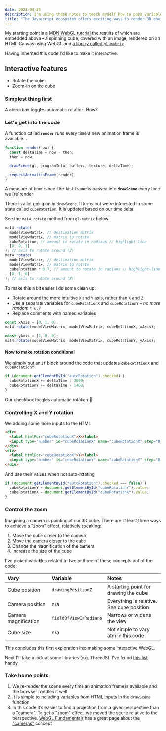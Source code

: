 ```yaml
---
date: 2021-04-26
description: I'm using these notes to teach myself how to pass variables into a WebGL 3D rendering. First up, rotation and lighting
title: "The Javascript ecosystem offers exciting ways to render 3D environments. I've wanted to look into this area for some time. Here I take my first steps with WebGL, build a UI with basic controls and use them to interact with a 3D scene"
---
```


<EmbedFrame src="/embeds/3d-web-gl-first-steps-variables/simple-spinning-cube/" />

My starting point is a [MDN WebGL tutorial](https://developer.mozilla.org/en-US/docs/Web/API/WebGL_API/Tutorial) the results of which are embedded above – a spinning cube, covered with an image, rendered on an HTML Canvas using WebGL and [a library called `gl-matrix`](https://github.com/toji/gl-matrix).

Having inherited this code I'd like to make it interactive.

## Interactive features

- Rotate the cube
- Zoom-in on the cube

### Simplest thing first

<EmbedFrame src="/embeds/3d-web-gl-first-steps-variables/pause-spinning-cube/" />

A checkbox toggles automatic rotation. How?

### Let's get into the code

A function called **`render`** runs every time a new animation frame is available...

```js
function render(now) {
  const deltaTime = now - then;
  then = now;

  drawScene(gl, programInfo, buffers, texture, deltaTime);

  requestAnimationFrame(render);
}
```

A measure of time-since-the-last-frame is passed into **`drawScene`** every time we [re]render

There is a lot going on in `drawScene`. It turns out we're interested in some state called `cubeRotation`. It is updated based on our time delta.

See the `mat4.rotate` method from `gl-matrix` below:

```js
mat4.rotate(
  modelViewMatrix, // destination matrix
  modelViewMatrix, // matrix to rotate
  cubeRotation, // amount to rotate in radians // highlight-line
  [0, 0, 1]
); // axis to rotate around (Z)
mat4.rotate(
  modelViewMatrix, // destination matrix
  modelViewMatrix, // matrix to rotate
  cubeRotation * 0.7, // amount to rotate in radians // highlight-line
  [0, 1, 0]
); // axis to rotate around (X)
```

To make this a bit easier I do some clean up:

- Rotate around the more intuitive `X` and `Y` axis, rather than `X` and `Z`
- Use a separate variables for `cubeRotationX` and `cubeRotationY` – _no more random `* 0.7`_
- Replace comments with named variables

```js
const xAxis = [0, 1, 0];
mat4.rotate(modelViewMatrix, modelViewMatrix, cubeRotationX, xAxis);

const yAxis = [1, 0, 0];
mat4.rotate(modelViewMatrix, modelViewMatrix, cubeRotationY, yAxis);
```

#### Now to make rotation conditional

We simply put an `if` block around the code that updates `cubeRotationX` and `cubeRotationY`

```js
if (document.getElementById("autoRotation").checked) {
  cubeRotationX += deltaTime / 2000;
  cubeRotationY += deltaTime / 1400;
}
```

Our checkbox toggles automatic rotation 🎉

### Controlling X and Y rotation

<EmbedFrame src="/embeds/3d-web-gl-first-steps-variables/control-spinning-cube/" />

We adding some more inputs to the HTML

```html
<div>
  <label htmlFor="cubeRotationX">X</label>
  <input type="number" id="cubeRotationX" name="cubeRotationX" step="0.05" />
</div>
<div>
  <label htmlFor="cubeRotationX">Y</label>
  <input type="number" id="cubeRotationY" name="cubeRotationY" step="0.05" />
</div>
```

And use their values when not auto-rotating

```js
if (document.getElementById("autoRotation").checked === false) {
  cubeRotationY = document.getElementById("cubeRotationY").value;
  cubeRotationX = document.getElementById("cubeRotationX").value;
}
```

### Control the zoom

Imagining a camera is pointing at our 3D cube. There are at least three ways to achieve a "zoom" effect, relatively speaking:

1. Move the cube closer to the camera
1. Move the camera closer to the cube
1. Change the magnification of the camera
1. Increase the size of the cube

<EmbedFrame src="/embeds/3d-web-gl-first-steps-variables/zoom-spinning-cube/" />

I've picked variables related to two or three of these concepts out of the code:

| Vary                 | Variable               | Notes                                     |
| :------------------- | :--------------------- | :---------------------------------------- |
| Cube position        | `drawingPositionZ`     | A starting point for drawing the cube     |
| Camera position      | n/a                    | Everything is relative. See cube position |
| Camera magnification | `fieldOfViewInRadians` | Narrows or widens the view                |
| Cube size            | n/a                    | Not simple to vary atm in this code       |

This concludes this first exploration into making some interactive WebGL.

Next I'll take a look at some libraries (e.g. ThreeJS). I've found [this list](https://medevel.com/16-webgl-opensource-frameworks/#7-webglstudio-js-litescene-js-open-source-web-3d-graphic-editor-creator) handy

### Take home points

1. We re-render the scene every time an animation frame is available and the browser handles it well
1. It is simple to including variables from HTML inputs in the `drawScene` function
1. In this code it's easier to find a projection from a given perspective than a "camera".
   To get a "zoom" effect, we moved the scene relative to the perspective. [WebGL Fundamentals](https://webglfundamentals.org) has a great page about the ["cameras"](https://webglfundamentals.org/webgl/lessons/webgl-3d-camera.html) concept
